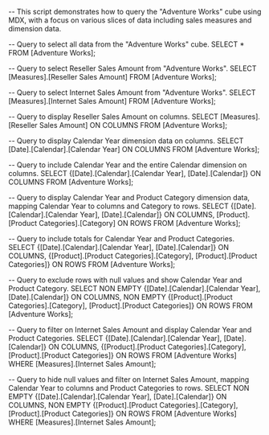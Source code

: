 -- This script demonstrates how to query the "Adventure Works" cube using MDX, with a focus on various slices of data including sales measures and dimension data.

-- Query to select all data from the "Adventure Works" cube.
SELECT * FROM [Adventure Works];

-- Query to select Reseller Sales Amount from "Adventure Works".
SELECT [Measures].[Reseller Sales Amount] FROM [Adventure Works];

-- Query to select Internet Sales Amount from "Adventure Works".
SELECT [Measures].[Internet Sales Amount] FROM [Adventure Works];

-- Query to display Reseller Sales Amount on columns.
SELECT [Measures].[Reseller Sales Amount] ON COLUMNS FROM [Adventure Works];

-- Query to display Calendar Year dimension data on columns.
SELECT [Date].[Calendar].[Calendar Year] ON COLUMNS FROM [Adventure Works];

-- Query to include Calendar Year and the entire Calendar dimension on columns.
SELECT {[Date].[Calendar].[Calendar Year], [Date].[Calendar]} ON COLUMNS FROM [Adventure Works];

-- Query to display Calendar Year and Product Category dimension data, mapping Calendar Year to columns and Category to rows.
SELECT 
    {[Date].[Calendar].[Calendar Year], [Date].[Calendar]} ON COLUMNS,
    [Product].[Product Categories].[Category] ON ROWS
FROM [Adventure Works];

-- Query to include totals for Calendar Year and Product Categories.
SELECT 
    {[Date].[Calendar].[Calendar Year], [Date].[Calendar]} ON COLUMNS,
    {[Product].[Product Categories].[Category], [Product].[Product Categories]} ON ROWS
FROM [Adventure Works];

-- Query to exclude rows with null values and show Calendar Year and Product Category.
SELECT 
    NON EMPTY {[Date].[Calendar].[Calendar Year], [Date].[Calendar]} ON COLUMNS,
    NON EMPTY {[Product].[Product Categories].[Category], [Product].[Product Categories]} ON ROWS
FROM [Adventure Works];

-- Query to filter on Internet Sales Amount and display Calendar Year and Product Categories.
SELECT 
    {[Date].[Calendar].[Calendar Year], [Date].[Calendar]} ON COLUMNS,
    {[Product].[Product Categories].[Category], [Product].[Product Categories]} ON ROWS
FROM [Adventure Works]
WHERE [Measures].[Internet Sales Amount];

-- Query to hide null values and filter on Internet Sales Amount, mapping Calendar Year to columns and Product Categories to rows.
SELECT 
    NON EMPTY {[Date].[Calendar].[Calendar Year], [Date].[Calendar]} ON COLUMNS,
    NON EMPTY {[Product].[Product Categories].[Category], [Product].[Product Categories]} ON ROWS
FROM [Adventure Works]
WHERE [Measures].[Internet Sales Amount];

